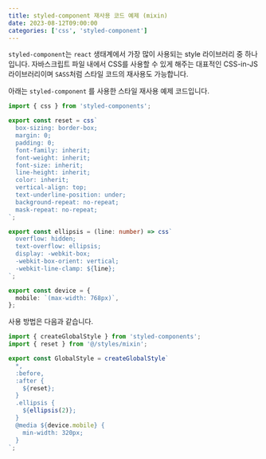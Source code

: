 ```yaml
---
title: styled-component 재사용 코드 예제 (mixin)
date: 2023-08-12T09:00:00
categories: ['css', 'styled-component']
---
```


`styled-component`는 `react` 생태계에서 가장 많이 사용되는 style 라이브러리 중 하나입니다.
자바스크립트 파일 내에서 CSS를 사용할 수 있게 해주는 대표적인 CSS-in-JS 라이브러리이며 `SASS`처럼 스타일 코드의 재사용도 가능합니다.

아래는 `styled-component` 를 사용한 스타일 재사용 예제 코드입니다.

```ts:src/styles/mixin.ts
import { css } from 'styled-components';

export const reset = css`
  box-sizing: border-box;
  margin: 0;
  padding: 0;
  font-family: inherit;
  font-weight: inherit;
  font-size: inherit;
  line-height: inherit;
  color: inherit;
  vertical-align: top;
  text-underline-position: under;
  background-repeat: no-repeat;
  mask-repeat: no-repeat;
`;

export const ellipsis = (line: number) => css`
  overflow: hidden;
  text-overflow: ellipsis;
  display: -webkit-box;
  -webkit-box-orient: vertical;
  -webkit-line-clamp: ${line};
`;

export const device = {
  mobile: `(max-width: 768px)`,
};
```

사용 방법은 다음과 같습니다.

```ts:src/styles/reset.ts
import { createGlobalStyle } from 'styled-components';
import { reset } from '@/styles/mixin';

export const GlobalStyle = createGlobalStyle`
  *,
  :before,
  :after {
    ${reset};
  }
  .ellipsis {
    ${ellipsis(2)};
  }
  @media ${device.mobile} {
    min-width: 320px;
  }
`;
```

